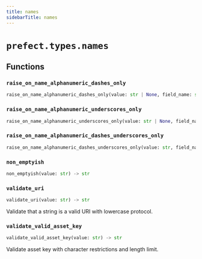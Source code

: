 ```yaml
---
title: names
sidebarTitle: names
---
```


# `prefect.types.names`

## Functions

### `raise_on_name_alphanumeric_dashes_only` <sup><a href="https://github.com/prefecthq/prefect/blob/main/src/prefect/types/names.py#L26" target="_blank"><Icon icon="github" size="14" /></a></sup>

```python
raise_on_name_alphanumeric_dashes_only(value: str | None, field_name: str = 'value') -> str | None
```

### `raise_on_name_alphanumeric_underscores_only` <sup><a href="https://github.com/prefecthq/prefect/blob/main/src/prefect/types/names.py#L50" target="_blank"><Icon icon="github" size="14" /></a></sup>

```python
raise_on_name_alphanumeric_underscores_only(value: str | None, field_name: str = 'value') -> str | None
```

### `raise_on_name_alphanumeric_dashes_underscores_only` <sup><a href="https://github.com/prefecthq/prefect/blob/main/src/prefect/types/names.py#L63" target="_blank"><Icon icon="github" size="14" /></a></sup>

```python
raise_on_name_alphanumeric_dashes_underscores_only(value: str, field_name: str = 'value') -> str
```

### `non_emptyish` <sup><a href="https://github.com/prefecthq/prefect/blob/main/src/prefect/types/names.py#L83" target="_blank"><Icon icon="github" size="14" /></a></sup>

```python
non_emptyish(value: str) -> str
```

### `validate_uri` <sup><a href="https://github.com/prefecthq/prefect/blob/main/src/prefect/types/names.py#L146" target="_blank"><Icon icon="github" size="14" /></a></sup>

```python
validate_uri(value: str) -> str
```


Validate that a string is a valid URI with lowercase protocol.


### `validate_valid_asset_key` <sup><a href="https://github.com/prefecthq/prefect/blob/main/src/prefect/types/names.py#L192" target="_blank"><Icon icon="github" size="14" /></a></sup>

```python
validate_valid_asset_key(value: str) -> str
```


Validate asset key with character restrictions and length limit.

